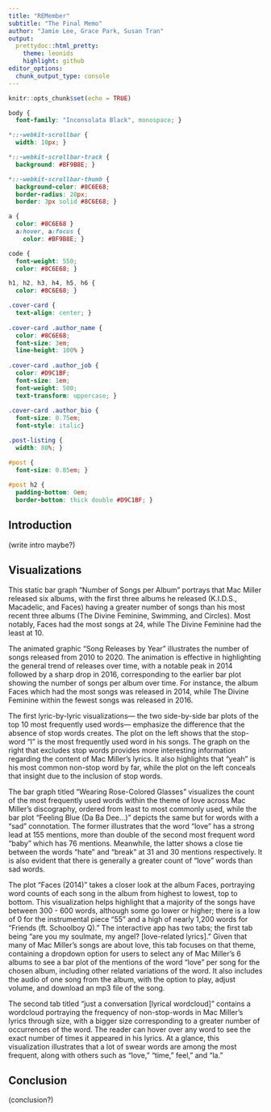 ```yaml
---
title: "REMember"
subtitle: "The Final Memo"
author: "Jamie Lee, Grace Park, Susan Tran"
output: 
  prettydoc::html_pretty:
    theme: leonids
    highlight: github
editor_options: 
  chunk_output_type: console
---
```


```r
knitr::opts_chunk$set(echo = TRUE)
```

```css
body {
  font-family: "Inconsolata Black", monospace; }

*::-webkit-scrollbar {
  width: 10px; }

*::-webkit-scrollbar-track {
  background: #BF9B8E; }

*::-webkit-scrollbar-thumb {
  background-color: #8C6E68;
  border-radius: 20px;
  border: 3px solid #8C6E68; }

a {
  color: #8C6E68 }
  a:hover, a:focus {
    color: #BF9B8E; }

code {
  font-weight: 550;
  color: #8C6E68; }

h1, h2, h3, h4, h5, h6 {
  color: #8C6E68; }

.cover-card {
  text-align: center; }
  
.cover-card .author_name {
  color: #8C6E68;
  font-size: 3em;
  line-height: 100% }
    
.cover-card .author_job {
  color: #D9C1BF;
  font-size: 1em;
  font-weight: 500;
  text-transform: uppercase; }
    
.cover-card .author_bio {
  font-size: 0.75em;
  font-style: italic}

.post-listing {
  width: 80%; }

#post {
  font-size: 0.85em; }
  
#post h2 {
  padding-bottom: 0em;
  border-bottom: thick double #D9C1BF; }
```

## Introduction

(write intro maybe?)

## Visualizations

This static bar graph "Number of Songs per Album" portrays that Mac Miller released six albums, with the first three albums he released (K.I.D.S., Macadelic, and Faces) having a greater number of songs than his most recent three albums (The Divine Feminine, Swimming, and Circles). Most notably, Faces had the most songs at 24, while The Divine Feminine had the least at 10.

The animated graphic "Song Releases by Year" illustrates the number of songs released from 2010 to 2020. The animation is effective in highlighting the general trend of releases over time, with a notable peak in 2014 followed by a sharp drop in 2016, corresponding to the earlier bar plot showing the number of songs per album over time. For instance, the album Faces which had the most songs was released in 2014, while The Divine Feminine within the fewest songs was released in 2016.

The first lyric-by-lyric visualizations--- the two side-by-side bar plots of the top 10 most frequently used words--- emphasize the difference that the absence of stop words creates. The plot on the left shows that the stop-word "I" is the most frequently used word in his songs. The graph on the right that excludes stop words provides more interesting information regarding the content of Mac Miller's lyrics. It also highlights that "yeah" is his most common non-stop word by far, while the plot on the left conceals that insight due to the inclusion of stop words.

The bar graph titled "Wearing Rose-Colored Glasses" visualizes the count of the most frequently used words within the theme of love across Mac Miller's discography, ordered from least to most commonly used, while the bar plot "Feeling Blue (Da Ba Dee...)" depicts the same but for words with a "sad" connotation. The former illustrates that the word "love" has a strong lead at 155 mentions, more than double of the second most frequent word "baby" which has 76 mentions. Meanwhile, the latter shows a close tie between the words "hate" and "break" at 31 and 30 mentions respectively. It is also evident that there is generally a greater count of "love" words than sad words.

The plot "Faces (2014)" takes a closer look at the album Faces, portraying word counts of each song in the album from highest to lowest, top to bottom. This visualization helps highlight that a majority of the songs have between 300 - 600 words, although some go lower or higher; there is a low of 0 for the instrumental piece "55" and a high of nearly 1,200 words for "Friends (ft. Schoolboy Q)." The interactive app has two tabs; the first tab being "are you my soulmate, my angel? [love-related lyrics]." Given that many of Mac Miller's songs are about love, this tab focuses on that theme, containing a dropdown option for users to select any of Mac Miller's 6 albums to see a bar plot of the mentions of the word "love" per song for the chosen album, including other related variations of the word. It also includes the audio of one song from the album, with the option to play, adjust volume, and download an mp3 file of the song.

The second tab titled "just a conversation [lyrical wordcloud]" contains a wordcloud portraying the frequency of non-stop-words in Mac Miller's lyrics through size, with a bigger size corresponding to a greater number of occurrences of the word. The reader can hover over any word to see the exact number of times it appeared in his lyrics. At a glance, this visualization illustrates that a lot of swear words are among the most frequent, along with others such as "love," "time," feel," and "la."

## Conclusion

(conclusion?)

